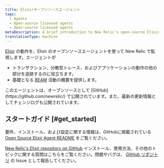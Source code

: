 ```yaml
---
title: Elixirオープンソースエージェント
tags:
  - Agents
  - Open-source licensed agents
  - Open-source licensed agents
metaDescription: A brief introduction to New Relic's open-source Elixir agent.
translationType: machine
---
```


[Elixir](https://github.com/newrelic/elixir_agent) の動作を、Elixir のオープンソースエージェントを使って New Relic で監視します。エージェントが

* トランザクション、分散型トレース、およびアプリケーションの動作の他の部分を追跡するのに役立ちます。
* 基礎となる [BEAM](http://erlang.org/faq/implementations.html#idp32950544) 活動の概要を提供します。

<Callout variant="tip">
  このエージェントは、オープンソースとして [GitHub](https://github.com/newrelic/) で公開されています。また、最新の更新情報としてチェンジログも公開されています。
</Callout>

## スタートガイド [#get_started]

要件、インストール、および設定に関する情報は、GitHubに掲載されている [Open Source Elixir Agent README](https://github.com/newrelic/elixir_agent/blob/master/README.md) をご覧ください。

[New Relic's Elixir repository on GitHub](https://discuss.newrelic.com/t/introducing-new-relic-s-open-source-elixir-agent/58566) インストール、使用方法、その他のトピックに関する質問はこちらをご覧ください。問題やバグは、 [GitHub リポジトリ](https://github.com/newrelic/elixir_agent/issues) の Issue として報告してください。
